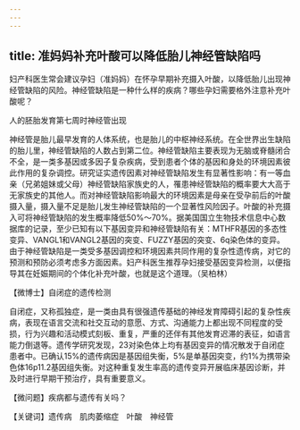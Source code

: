 ```yaml
---
---
---
```

title: 准妈妈补充叶酸可以降低胎儿神经管缺陷吗
---




妇产科医生常会建议孕妇（准妈妈）在怀孕早期补充摄入叶酸，以降低胎儿出现神经管缺陷的风险。神经管缺陷是一种什么样的疾病？哪些孕妇需要格外注意补充叶酸呢？

人的胚胎发育第七周时神经管出现



神经管是胎儿最早发育的人体系统，也是胎儿的中枢神经系统。在全世界出生缺陷的胎儿里，神经管缺陷的人数占到第二位。神经管缺陷主要表现为无脑或脊髓闭合不全，是一类多基因或多因子复杂疾病，受到患者个体的基因和身处的环境因素彼此作用的复杂调控。研究证实遗传因素对神经管缺陷发生有显著性影响：有一等血亲（兄弟姐妹或父母）神经管缺陷家族史的人，罹患神经管缺陷的概率要大大高于无家族史的其他人。而对神经管缺陷影响最大的环境因素是母亲在受孕前后的叶酸摄入量，摄入量不足是胎儿发生神经管缺陷的一个显著性风险因子。叶酸的补充摄入可将神经管缺陷的发生概率降低50%～70%。据美国国立生物技术信息中心数据库的记录，至少已知有以下基因变异和神经管缺陷有关：MTHFR基因的多态性变异、VANGL1和VANGL2基因的突变、FUZZY基因的突变、6q染色体的变异。由于神经管缺陷是一类受多基因调控和环境因素共同作用的复杂性遗传病，对它的预测和预防必须考虑多方面因素。妇产科医生推荐孕妇接受基因变异检测，以便指导其在妊娠期间的个体化补充叶酸，也就是这个道理。（吴柏林）





【微博士】自闭症的遗传检测



自闭症，又称孤独症，是一类由具有很强遗传基础的神经发育障碍引起的复杂性疾病，表现在语言交流和社交互动的意愿、方式、沟通能力上都出现不同程度的受损，行为兴趣和活动模式刻板、重复，严重的还伴有其他发育迟滞的表征，如语言能力倒退等。遗传学研究发现，23对染色体上均有基因变异的情况散发于自闭症患者中。已确认15%的遗传病因是基因组失衡，5%是单基因突变，约1%为携带染色体16p11.2基因组失衡。对这种重复发生率高的遗传变异开展临床基因诊断，并及时进行早期干预治疗，具有重要意义。

【微问题】疾病都与遗传有关吗？

【关键词】遗传病　肌肉萎缩症　叶酸　神经管